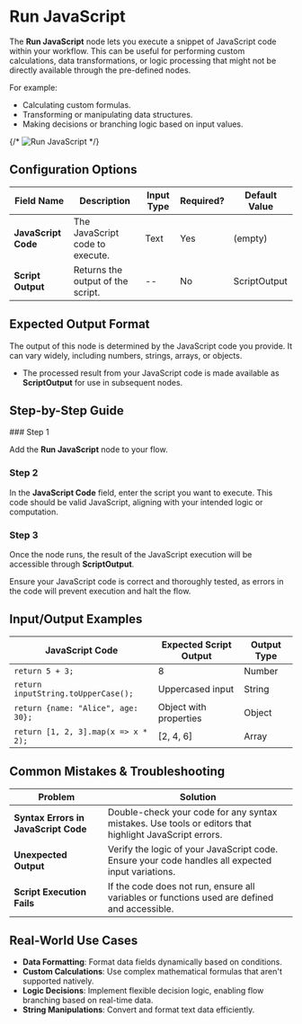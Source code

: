 
# Run JavaScript

The **Run JavaScript** node lets you execute a snippet of JavaScript code within your workflow. This can be useful for performing custom calculations, data transformations, or logic processing that might not be directly available through the pre-defined nodes.

For example:

- Calculating custom formulas.
- Transforming or manipulating data structures.
- Making decisions or branching logic based on input values.

{/* ![Run JavaScript](./run-javascript.png) */}

## Configuration Options

| Field Name          | Description                       | Input Type | Required? | Default Value |
| ------------------- | --------------------------------- | ---------- | --------- | ------------- |
| **JavaScript Code** | The JavaScript code to execute.   | Text       | Yes       | (empty)       |
| **Script Output**   | Returns the output of the script. | --         | No        | ScriptOutput  |

## Expected Output Format

The output of this node is determined by the JavaScript code you provide. It can vary widely, including numbers, strings, arrays, or objects.

- The processed result from your JavaScript code is made available as **ScriptOutput** for use in subsequent nodes.

## Step-by-Step Guide

<Steps>
### Step 1

Add the **Run JavaScript** node to your flow.

### Step 2

In the **JavaScript Code** field, enter the script you want to execute. This code should be valid JavaScript, aligning with your intended logic or computation.

### Step 3

Once the node runs, the result of the JavaScript execution will be accessible through **ScriptOutput**.

</Steps>

<Callout type="info" title="Tip">
  Ensure your JavaScript code is correct and thoroughly tested, as errors in the
  code will prevent execution and halt the flow.
</Callout>

## Input/Output Examples

| JavaScript Code                     | Expected Script Output | Output Type |
| ----------------------------------- | ---------------------- | ----------- |
| `return 5 + 3;`                     | 8                      | Number      |
| `return inputString.toUpperCase();` | Uppercased input       | String      |
| `return {name: "Alice", age: 30};`  | Object with properties | Object      |
| `return [1, 2, 3].map(x => x * 2);` | [2, 4, 6]              | Array       |

## Common Mistakes & Troubleshooting

| Problem                              | Solution                                                                                               |
| ------------------------------------ | ------------------------------------------------------------------------------------------------------ |
| **Syntax Errors in JavaScript Code** | Double-check your code for any syntax mistakes. Use tools or editors that highlight JavaScript errors. |
| **Unexpected Output**                | Verify the logic of your JavaScript code. Ensure your code handles all expected input variations.      |
| **Script Execution Fails**           | If the code does not run, ensure all variables or functions used are defined and accessible.           |

## Real-World Use Cases

- **Data Formatting**: Format data fields dynamically based on conditions.
- **Custom Calculations**: Use complex mathematical formulas that aren't supported natively.
- **Logic Decisions**: Implement flexible decision logic, enabling flow branching based on real-time data.
- **String Manipulations**: Convert and format text data efficiently.
